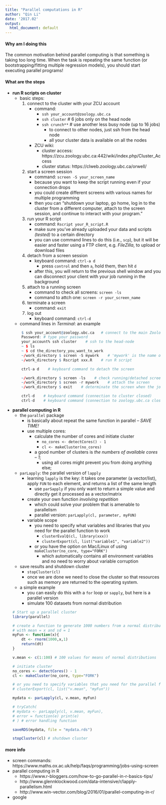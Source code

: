 ```yaml
---
title: "Parallel computations in R"
author: "Qin Li"
date: '2017.02'
output:
  html_document: default
---
```



#### Why am I doing this

The common motivation behind parallel computing is that something is taking too long time. When the task is repeating the same function (or bootstrapping/fitting multiple regression models), you should start executing parallel programs!


#### What are the steps

- **run R scripts on cluster**
    - basic steps:
        1. connect to the cluster with your ZCU account
            - command: 
                - `ssh your_account@zoology.ubc.ca`
                - `ssh cluster` # 6 jobs only on the head node
                - `ssh crunch**` # use another less busy node (up to 16 jobs)
                  - to connect to other nodes, just ssh <nodename> from the head node
                  - all your cluster data is available on all the nodes
            - ZCU wiki:
                - cluster access: https://zcu.zoology.ubc.ca:442/wiki/index.php/Cluster_Access
                - cluster status: https://clweb.zoology.ubc.ca/orwell/
        2. start a screen session
            - command: `screen -S your_screen_name` 
            - because you want to keep the script running even if your connection drops
            - you could create different screens with various names for multiple programming
            - then you can "shutdown your laptop, go home, log in to the cluster from a different computer, attach to the screen session, and continue to interact with your program."
        3. run your R script
            - command: `Rscript your_R_script.R`
            - make sure you've already uploaded your data and scripts *(tested)* to a certain directory
            - you can use command lines to do this (i.e., `scp`), but it will be easier and faster using a FTP client, e.g. *FileZilla*, to upload or download files
        4. detach from a screen session
            - keyboard command: `ctrl-a d`
                - press `control` and then `a`, hold them, then hit `d`
            - after this, you will return to the previous shell window and you can disconnect your client with your job running in the background
        5. attach to a running  screen
            - command to check all screens: `screen -ls`
            - command to attch one: `screen -r your_screen_name`
        6. terminate a screen
            - command: `exit`
        7. log out
            - keyboard command: `ctrl-d`
    
    - command lines in *Terminal*: an example
    
    ```r
        $ ssh your_account@zoology.ubc.ca   # connect to the main Zoology server
        Password: # type your password
        your_account% ssh cluster    # ssh to the head-node
        ~ $ ls
        ~ $ cd the_directory_you_want_to_work
        ~/work_directory $ screen -S mywork    # 'mywork' is the name of the screen
        ~/work_directory $ Rscript xxx.R    # run R script
        
        ctrl-a d    # keyboard command to detach the screen
        
        ~/work_directory $ screen -ls    # check running/detached screens
        ~/work_directory $ screen -r mywork    # attach the screen
        ~/work_directory $ exit    # determinate the screen when the job is done
        
        ctrl-d    # keyboard command (connection to cluster closed)
        ctrl-d    # keyboard command (connection to zoology.ubc.ca closed)
    ```
        
- **parallel computing in R**
    - the `parallel` package
        - is basically about repeat the same function in parallel -- *SAVE TIME!*
        - use multiple cores:
            - calculate the number of cores and initiate cluster
                - `no_cores <- detectCores() - 1`
                - `cl <- makeCluster(no_cores)`
            - a good number of clusters is *the numbers of available cores – 1*;
                - using all cores might prevent you from doing anything else;
        
    - `parLapply`: the parallel version of `lapply`
        - learning `lapply` is the key: it takes one parameter (a vector/list), apply `FUN` to each element, and returns a list of the same length
            - use `parSapply` if you only want to return a simple value and directly get it processed as a vector/matrix
        - create your own function *involving repetition*
            - which could solve your problem that is amenable to parallelism
            - parallel version: `parLapply(cl, parameter, myFUN)`
        - variable scope
            - you need to specify what variables and libraries that you need for the parallel function to work
                - `clusterEvalQ(cl, library(xxx))`
                - `clusterExport(cl, list("variable1", "variable2"))`
            - or you have the option on Mac/Linux of using `makeCluster(no_core, type="FORK")`
                -  which automatically contains all environment variables and no need to worry about variable corruption
            
    - save results and shutdown cluster
        - `stopCluster(cl)`
        - once we are done we need to close the cluster so that resources such as memory are returned to the operating system.
    
    - a simple example
        - you can easily do this with a `for` loop or `sapply`, but here is a parallel version
        - simulate 100 datasets from normal distribution
        
    ```r
    # Start up a parallel cluster
    library(parallel)
    
    # create a function to generate 1000 numbers from a normal distribution 
    # with mean = x and sd = 1
    myFun <- function(x){
        dt <- rnorm(1000,x,1)
        return(dt)
    }
    
    v.mean <- c(1:100) # 100 values for means of normal distributions
    
    # initiate cluster
    no_cores <- detectCores() - 1
    cl <- makeCluster(no_core, type="FORK")
    
    # or you need to specify variables that you need for the parallel function to work
    # clusterExport(cl, list("v.mean", "myFun"))
    
    mydata <- parLapply(cl, v.mean, myFun)
    
    # tryCatch(
    # mydata <- parLapply(cl, v.mean, myFun),
    # error = function(e) print(e)
    # ) # error handling function
    
    saveRDS(mydata, file = "mydata.rds")

    stopCluster(cl) # shutdown cluster
    ```

#### more info

- screen commands: https://www.maths.ox.ac.uk/help/faqs/programming/jobs-using-screen
- parallel computing in R
    - https://www.r-bloggers.com/how-to-go-parallel-in-r-basics-tips/
    - http://www.glennklockwood.com/data-intensive/r/lapply-parallelism.html
    - http://www.win-vector.com/blog/2016/01/parallel-computing-in-r/
- google
